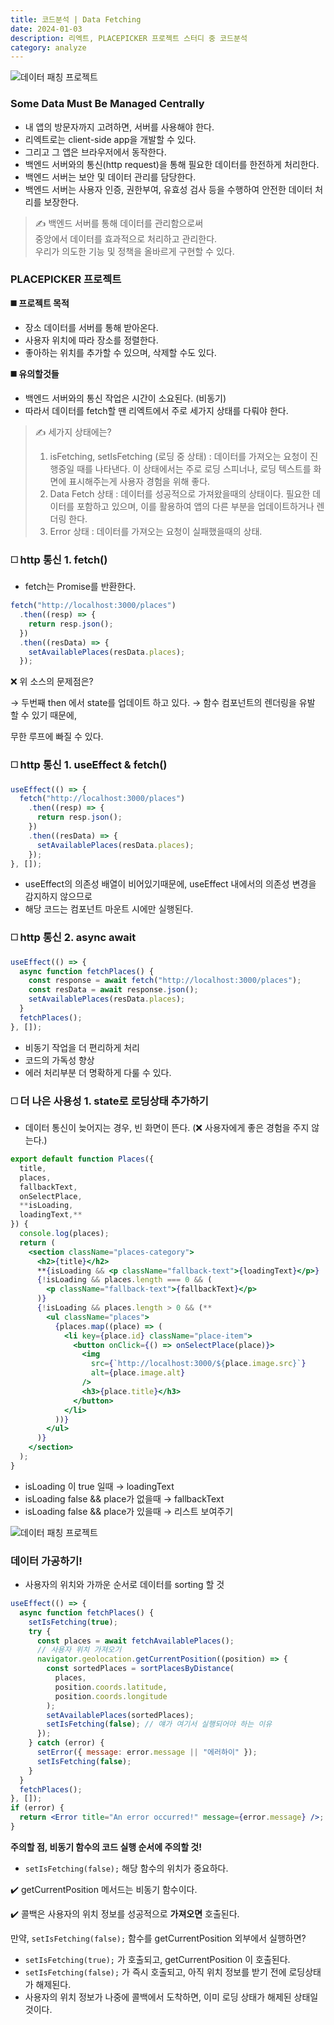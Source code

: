 ```yaml
---
title: 코드분석 | Data Fetching
date: 2024-01-03
description: 리엑트, PLACEPICKER 프로젝트 스터디 중 코드분석
category: analyze
---
```


![데이터 패칭 프로젝트](/images/blog/dataFetchingProject.gif)

### Some Data Must Be Managed Centrally

- 내 앱의 방문자까지 고려하면, 서버를 사용해야 한다.
- 리엑트로는 client-side app을 개발할 수 있다.
- 그리고 그 앱은 브라우저에서 동작한다.
- 백엔드 서버와의 통신(http request)을 통해 필요한 데이터를 한전하게 처리한다.
- 백엔드 서버는 보안 및 데이터 관리를 담당한다.
- 백엔드 서버는 사용자 인증, 권한부여, 유효성 검사 등을 수행하여 안전한 데이터 처리를 보장한다.

> ✍️ 백엔드 서버를 통해 데이터를 관리함으로써 <br />
> 중앙에서 데이터를 효과적으로 처리하고 관리한다. <br />
> 우리가 의도한 기능 및 정책을 올바르게 구현할 수 있다.

### PLACEPICKER 프로젝트

**◼️ 프로젝트 목적**

- 장소 데이터를 서버를 통해 받아온다.
- 사용자 위치에 따라 장소를 정렬한다.
- 좋아하는 위치를 추가할 수 있으며, 삭제할 수도 있다.

**◼️ 유의할것들**

- 백엔드 서버와의 통신 작업은 시간이 소요된다. (비동기)
- 따라서 데이터를 fetch할 땐 리엑트에서 주로 세가지 상태를 다뤄야 한다.

> ✍️ 세가지 상태에는?
>
> 1. isFetching, setIsFetching (로딩 중 상태) : 데이터를 가져오는 요청이 진행중일 때를 나타낸다.
>    이 상태에서는 주로 로딩 스피너나, 로딩 텍스트를 화면에 표시해주는게 사용자 경험을 위해 좋다.
> 2. Data Fetch 상태 : 데이터를 성공적으로 가져왔을때의 상태이다. 필요한 데이터를 포함하고 있으며,
>    이를 활용하여 앱의 다른 부분을 업데이트하거나 렌더링 한다.
> 3. Error 상태 : 데이터를 가져오는 요청이 실패했을때의 상태.

### ◻️ http 통신 1. fetch()

- fetch는 Promise를 반환한다.

```jsx
fetch("http://localhost:3000/places")
  .then((resp) => {
    return resp.json();
  })
  .then((resData) => {
    setAvailablePlaces(resData.places);
  });
```

❌ 위 소스의 문제점은?

→ 두번째 then 에서 state를 업데이트 하고 있다. → 함수 컴포넌트의 렌더링을 유발 할 수 있기 때문에,

무한 루프에 빠질 수 있다.

### ◻️ http 통신 1. useEffect & fetch()

```jsx
useEffect(() => {
  fetch("http://localhost:3000/places")
    .then((resp) => {
      return resp.json();
    })
    .then((resData) => {
      setAvailablePlaces(resData.places);
    });
}, []);
```

- useEffect의 의존성 배열이 비어있기때문에, useEffect 내에서의 의존성 변경을 감지하지 않으므로
- 해당 코드는 컴포넌트 마운트 시에만 실행된다.

### ◻️ http 통신 2. async await

```jsx
useEffect(() => {
  async function fetchPlaces() {
    const response = await fetch("http://localhost:3000/places");
    const resData = await response.json();
    setAvailablePlaces(resData.places);
  }
  fetchPlaces();
}, []);
```

- 비동기 작업을 더 편리하게 처리
- 코드의 가독성 향상
- 에러 처리부분 더 명확하게 다룰 수 있다.

### ◻️ 더 나은 사용성 1. state로 로딩상태 추가하기

- 데이터 통신이 늦어지는 경우, 빈 화면이 뜬다. (❌ 사용자에게 좋은 경험을 주지 않는다.)

```jsx
export default function Places({
  title,
  places,
  fallbackText,
  onSelectPlace,
  **isLoading,
  loadingText,**
}) {
  console.log(places);
  return (
    <section className="places-category">
      <h2>{title}</h2>
      **{isLoading && <p className="fallback-text">{loadingText}</p>}
      {!isLoading && places.length === 0 && (
        <p className="fallback-text">{fallbackText}</p>
      )}
      {!isLoading && places.length > 0 && (**
        <ul className="places">
          {places.map((place) => (
            <li key={place.id} className="place-item">
              <button onClick={() => onSelectPlace(place)}>
                <img
                  src={`http://localhost:3000/${place.image.src}`}
                  alt={place.image.alt}
                />
                <h3>{place.title}</h3>
              </button>
            </li>
          ))}
        </ul>
      )}
    </section>
  );
}
```

- isLoading 이 true 일때 → loadingText
- isLoading false && place가 없을때 → fallbackText
- isLoading false && place가 있을때 → 리스트 보여주기

![데이터 패칭 프로젝트](/images/blog/dataFetching.png)

### 데이터 가공하기!

- 사용자의 위치와 가까운 순서로 데이터를 sorting 할 것

```jsx
useEffect(() => {
  async function fetchPlaces() {
    setIsFetching(true);
    try {
      const places = await fetchAvailablePlaces();
      // 사용자 위치 가져오기
      navigator.geolocation.getCurrentPosition((position) => {
        const sortedPlaces = sortPlacesByDistance(
          places,
          position.coords.latitude,
          position.coords.longitude
        );
        setAvailablePlaces(sortedPlaces);
        setIsFetching(false); // 얘가 여기서 실행되어야 하는 이유
      });
    } catch (error) {
      setError({ message: error.message || "에러하이" });
      setIsFetching(false);
    }
  }
  fetchPlaces();
}, []);
if (error) {
  return <Error title="An error occurred!" message={error.message} />;
}
```

**주의할 점, 비동기 함수의 코드 실행 순서에 주의할 것!**

- `setIsFetching(false);` 해당 함수의 위치가 중요하다.

✔️ getCurrentPosition 메서드는 비동기 함수이다.

✔️ 콜백은 사용자의 위치 정보를 성공적으로 **가져오면** 호출된다.

만약, `setIsFetching(false);` 함수를 getCurrentPosition 외부에서 실행하면?

- `setIsFetching(true);` 가 호출되고, getCurrentPosition 이 호출된다.
- `setIsFetching(false);` 가 즉시 호출되고, 아직 위치 정보를 받기 전에 로딩상태가 해제된다.
- 사용자의 위치 정보가 나중에 콜백에서 도착하면, 이미 로딩 상태가 해제된 상태일 것이다.

